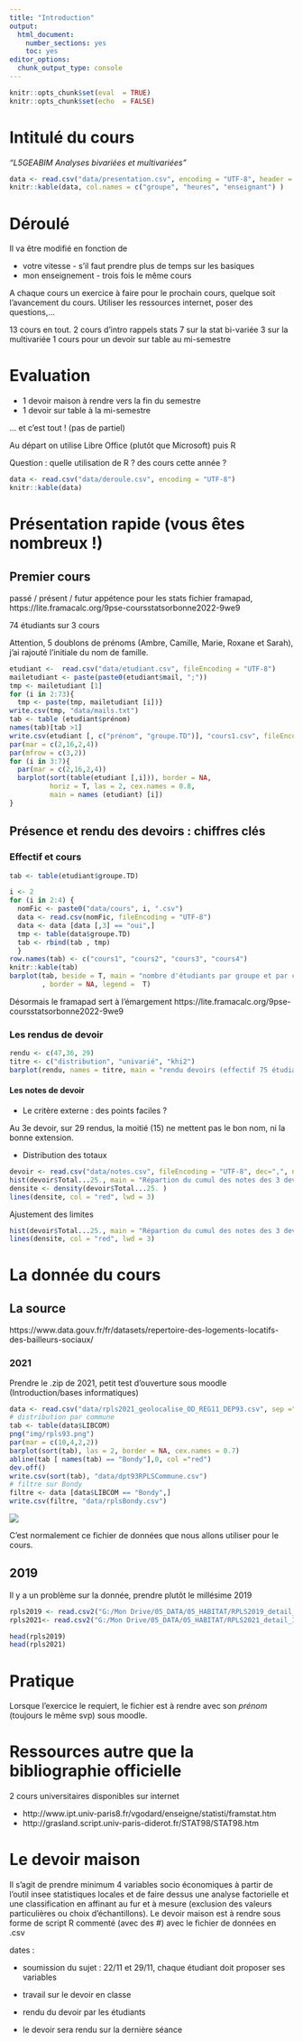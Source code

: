 ```yaml
---
title: "Introduction"
output:
  html_document:
    number_sections: yes
    toc: yes
editor_options:
  chunk_output_type: console
---
```


```r
knitr::opts_chunk$set(eval  = TRUE)
knitr::opts_chunk$set(echo  = FALSE)
``` 


# Intitulé du cours

*"L5GEABIM Analyses bivariées et multivariées"*

```r
data <- read.csv("data/presentation.csv", encoding = "UTF-8", header = F)
knitr::kable(data, col.names = c("groupe", "heures", "enseignant") )
```


# Déroulé

Il va être modifié en fonction de

- votre vitesse - s'il faut prendre plus de temps sur les basiques
- mon enseignement - trois fois le même cours

A chaque cours un exercice à faire pour le prochain cours, quelque soit l'avancement du cours.
Utiliser les ressources internet, poser des questions,...




13 cours en tout. 
2 cours d'intro rappels stats
7 sur la stat bi-variée
3 sur la multivariée
1 cours pour un devoir sur table au mi-semestre

# Evaluation

- 1 devoir maison à rendre vers la fin du semestre
- 1 devoir sur table à la mi-semestre

... et c'est tout ! (pas de partiel)

Au départ on utilise Libre Office (plutôt que Microsoft) puis R

Question : quelle utilisation de R ? des cours cette année ?

```r
data <- read.csv("data/deroule.csv", encoding = "UTF-8")
knitr::kable(data)
```




# Présentation rapide (vous êtes nombreux !)


## Premier cours

passé / présent / futur
appétence pour les stats
fichier framapad, https://lite.framacalc.org/9pse-coursstatsorbonne2022-9we9

74 étudiants sur 3 cours

Attention, 5 doublons de prénoms (Ambre, Camille, Marie, Roxane et Sarah), j'ai rajouté l'initiale
du nom de famille.

```r
etudiant <-  read.csv("data/etudiant.csv", fileEncoding = "UTF-8")
mailetudiant <- paste(paste0(etudiant$mail, ";"))
tmp <- mailetudiant [1]
for (i in 2:73){ 
  tmp <- paste(tmp, mailetudiant [i])}
write.csv(tmp, "data/mails.txt")
tab <- table (etudiant$prénom)
names(tab)[tab >1]
write.csv(etudiant [, c("prénom", "groupe.TD")], "cours1.csv", fileEncoding = "UTF-8")
par(mar = c(2,16,2,4))
par(mfrow = c(3,2))
for (i in 3:7){
  par(mar = c(2,16,2,4))
  barplot(sort(table(etudiant [,i])), border = NA,
          horiz = T, las = 2, cex.names = 0.8, 
          main = names (etudiant) [i])
}
```


## Présence et rendu des devoirs : chiffres clés

### Effectif et cours

```r
tab <- table(etudiant$groupe.TD)
```


```r
i <- 2
for (i in 2:4) {
  nomFic <- paste0("data/cours", i, ".csv")
  data <- read.csv(nomFic, fileEncoding = "UTF-8")
  data <- data [data [,3] == "oui",]
  tmp <- table(data$groupe.TD)
  tab <- rbind(tab , tmp)
  }
row.names(tab) <- c("cours1", "cours2", "cours3", "cours4")
knitr::kable(tab)
barplot(tab, beside = T, main = "nombre d'étudiants par groupe et par cours", xlab = "groupe", ylab = "nb", col = terrain.colors(4) 
        , border = NA, legend =  T)
```


Désormais le framapad sert à l'émargement
https://lite.framacalc.org/9pse-coursstatsorbonne2022-9we9


### Les rendus de devoir

```r
rendu <- c(47,36, 29)
titre <- c("distribution", "univarié", "khi2")
barplot(rendu, names = titre, main = "rendu devoirs (effectif 75 étudiants environ)")
```


#### Les notes de devoir


- Le critère externe : des points faciles ?


Au 3e devoir, sur 29 rendus, la moitié (15) ne mettent pas le bon nom, ni la bonne extension.

- Distribution des totaux

```r
devoir <- read.csv("data/notes.csv", fileEncoding = "UTF-8", dec=",", na.strings = NA)
hist(devoir$Total...25., main = "Répartion du cumul des notes des 3 devoirs (max 25)", freq = F, border = NA)
densite <- density(devoir$Total...25. )
lines(densite, col = "red", lwd = 3)
```

Ajustement des limites

```r
hist(devoir$Total...25., main = "Répartion du cumul des notes des 3 devoirs (min 5, max 25)", freq = F, border = NA,xlim = c(5,25), ylim = c(0,0.05))
lines(densite, col = "red", lwd = 3)
```


# La donnée du cours

## La source
https://www.data.gouv.fr/fr/datasets/repertoire-des-logements-locatifs-des-bailleurs-sociaux/

### 2021

Prendre le .zip de 2021, petit test d'ouverture sous moodle (Introduction/bases informatiques)

```r
data <- read.csv("data/rpls2021_geolocalise_OD_REG11_DEP93.csv", sep =";")
# distribution par commune
tab <- table(data$LIBCOM)
png("img/rpls93.png")
par(mar = c(10,4,2,2))
barplot(sort(tab), las = 2, border = NA, cex.names = 0.7)
abline(tab [ names(tab) == "Bondy"],0, col ="red")
dev.off()
write.csv(sort(tab), "data/dpt93RPLSCommune.csv")
# filtre sur Bondy
filtre <- data [data$LIBCOM == "Bondy",]
write.csv(filtre, "data/rplsBondy.csv")
```


![](img/rpls93.png)

C'est normalement ce fichier de données que nous allons utiliser pour le cours.


## 2019

Il y a un problème sur la donnée, prendre plutôt le millésime 2019


```r
rpls2019 <- read.csv2("G:/Mon Drive/05_DATA/05_HABITAT/RPLS2019_detail_IDF_DEP_93.csv")
rpls2021<- read.csv2("G:/Mon Drive/05_DATA/05_HABITAT/RPLS2021_detail_IDF_DEP_93.csv")
```

```r
head(rpls2019)
head(rpls2021)
```


# Pratique

Lorsque l'exercice le requiert, le fichier est à rendre avec son *prénom* (toujours le même svp) sous moodle.



# Ressources autre que la bibliographie officielle

2 cours universitaires disponibles sur internet

- http://www.ipt.univ-paris8.fr/vgodard/enseigne/statisti/framstat.htm
- http://grasland.script.univ-paris-diderot.fr/STAT98/STAT98.htm

# Le devoir maison

Il s'agit de prendre minimum 4 variables socio économiques à partir de l'outil insee
statistiques locales et de faire dessus une analyse factorielle et une classification
en affinant au fur et à mesure (exclusion des valeurs particulières ou choix d'échantillons).
Le devoir maison est à rendre sous forme de script R commenté (avec des #) avec le fichier de 
données en .csv

dates :

- soumission du sujet : 22/11 et 29/11, chaque étudiant doit proposer ses variables

- travail sur le devoir en classe

- rendu du devoir par les étudiants

- le devoir sera rendu sur la dernière séance

